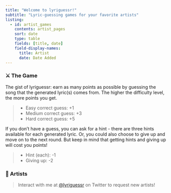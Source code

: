 ```yaml
---
title: "Welcome to lyriguessr!"
subtitle: "Lyric-guessing games for your favorite artists"
listing:
  - id: artist_games
    contents: artist_pages
    sort: date
    type: table
    fields: [title, date]
    field-display-names: 
      title: Artist
      date: Date Added
---
```


### ⚔️ The Game

The gist of lyriguessr: earn as many points as possible by guessing the song that the generated lyric(s) comes from. The higher the difficulty level, the more points you get.

> * Easy correct guess: +1
  * Medium correct guess: +3
  * Hard correct guess: +5

If you don't have a guess, you can ask for a hint - there are three hints available for each generated lyric. Or, you could also choose to give up and move on to the next round. But keep in mind that getting hints and giving up will cost you points!

> * Hint (each): -1
  * Giving up: -2

### 🎵 Artists

> Interact with me at [@lyriguessr](https://x.com/lyriguessr) on Twitter to request new artists!

::: {#artist_games}
:::
